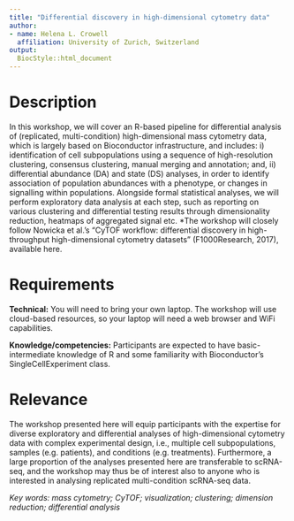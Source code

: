 ```yaml
---
title: "Differential discovery in high-dimensional cytometry data"
author:
- name: Helena L. Crowell 
  affiliation: University of Zurich, Switzerland
output:
  BiocStyle::html_document
---
```


# Description

In this workshop, we will cover an R-based pipeline for differential analysis of (replicated, multi-condition) high-dimensional mass cytometry data, which is largely based on Bioconductor infrastructure, and includes: i) identification of cell subpopulations using a sequence of high-resolution clustering, consensus clustering, manual merging and annotation; and, ii) differential abundance (DA) and state (DS) analyses, in order to identify association of population abundances with a phenotype, or changes in signalling within populations. Alongside formal statistical analyses, we will perform exploratory data analysis at each step, such as reporting on various clustering and differential testing results through dimensionality reduction, heatmaps of aggregated signal etc. 
*The workshop will closely follow Nowicka et al.’s “CyTOF workflow: differential discovery in high-throughput high-dimensional cytometry datasets” (F1000Research, 2017), available here.

# Requirements

**Technical:** You will need to bring your own laptop. The workshop will use cloud-based resources, so your laptop will need a web browser and WiFi capabilities.  

**Knowledge/competencies:** Participants are expected to have basic-intermediate knowledge of R and some familiarity with Bioconductor’s SingleCellExperiment class. 

# Relevance

The workshop presented here will equip participants with the expertise for diverse exploratory and differential analyses of high-dimensional cytometry data with complex experimental design, i.e., multiple cell subpopulations, samples (e.g. patients), and conditions (e.g. treatments). Furthermore, a large proportion of the analyses presented here are transferable to scRNA-seq, and the workshop may thus be of interest also to anyone who is interested in analysing replicated multi-condition scRNA-seq data.

*Key words: mass cytometry; CyTOF; visualization; clustering; dimension reduction; differential analysis*
